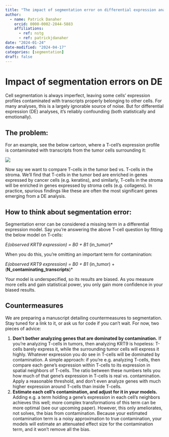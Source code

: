 ```yaml
---
title: "The impact of segmentation error on differential expression analyses"
author:
  - name: Patrick Danaher
    orcid: 0000-0002-2844-5883
    affiliations:
      - ref: nstg
      - ref: patrickjdanaher
date: "2024-01-24"
date-modified: "2024-04-17"
categories: [segmentation]
draft: false
---
```


# Impact of segmentation errors on DE

Cell segmentation is always imperfect, leaving some cells' expression profiles contaminated with transcripts properly belonging to other cells. 
For many analyses, this is a largely ignorable source of noise. But for differential expression (DE) analyses, it's reliably confounding (both statistically and emotionally).

## The problem:

For an example, see the below cartoon, where a T-cell's expression profile is contaminated with transcripts from the tumor cells surrounding it:

![](figures/fig1.png)

Now say we want to compare T-cells in the tumor bed vs. T-cells in the stroma. We'll find that T-cells in the tumor bed are enriched in
genes expressed by cancer cells (e.g. keratins), and similarly, T-cells in the stroma will be enriched in genes expressed by stroma cells 
(e.g. collagens). In practice, spurious findings like these are often the most significant genes emerging from a DE analysis. 

## How to think about segmentation error:

Segmentation error can be considered a missing term in a differential expression model. 
Say you're answering the above T-cell question by fitting the below model on T-cells:

*E(observed KRT9 expression) = B0 + B1 * (in_tumor)* 

When you do this, you're omitting an important term for contamination:

*E(observed KRT9 expression) = B0 + B1 * (in_tumor) + (**N_contaminating_transcripts**)*  

Your model is underspecified, so its results are biased. As you measure more cells and gain statistical power, you only gain more confidence in your biased results. 

## Countermeasures

We are preparing a manuscript detailing countermeasures to segmentation. Stay tuned for a link to it, or ask us for code if you can't wait. 
For now, two pieces of advice:

1. **Don't bother analyzing genes that are dominated by contamination.** If you're analyzing T-cells in tumors, then analyzing KRT9 is hopeless: T-cells barely express it, while the surrounding tumor cells will express it highly. Whatever expression you do see in T-cells will be dominated by contamination. A simple approach: if you're e.g. analyzing T-cells, then compare each gene's expression within T-cells to its expression in spatial neighbors of T-cells. The ratio between these numbers tells you how much of that gene's expression in T-cells is real vs. contamination. Apply a reasonable threshold, and don't even analyze genes with much higher expression around T-cells than inside T-cells.
2. **Estimate each cell's contamination, and adjust for it in your models.** Adding e.g. a term holding a gene's expression in each cell's neighbors achieves this well; more complex transformations of this term can be more optimal (see our upcoming paper). However, this only ameliorates, not solves, the bias from contamination. Because your estimated contamination term is a noisy approximation to true contamination, your models will estimate an attenuated effect size for the contamination term, and it won't remove all the bias. 


